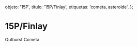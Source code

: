 
  objeto: '15P',
  titulo: '15P/Finlay',
  etiquetas: 'cometa, asteroide',
};

# 15P/Finlay

<Imagen
  src="objeto/15P_20141220_1_15p_20141220_i88_.jpg"
  fecha="20141220"
/>

Outburst Cometa